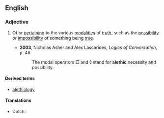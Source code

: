==English==
{{wikipedia|alethic mood}}

{{rfe}}
{{rfp}}

===Adjective===
{{en-adj}}

# {{logic}} Of or [[pertain]]ing to the various [[modality|modalities]] of [[truth]], such as the [[possibility]] or [[impossibility]] of something being [[true]].
#* '''2003''', Nicholas Asher and Alex Lascarides, ''Logics of Conversation'', p. 46
#*: The modal operators □ and ◊ stand for '''alethic''' necessity and possibility.

==== Derived terms ====
* [[alethiology]]

====Translations====
{{trans-top|logic: pertaining to the modalities of truth}}
* Dutch: {{t|nl|alethisch}}
{{trans-mid}}
{{trans-bottom}}
